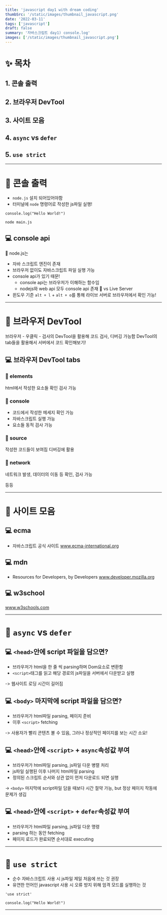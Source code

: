 ```yaml
---
title: 'javascript day1 with dream coding'
thumbSrc: '/static/images/thumbnail_javascript.png'
date: '2022-03-11'
tags: ['javascript']
draft: false
summary: '자바스크립트 day1) console.log'
images: ['/static/images/thumbnail_javascript.png']
--- 
```

# ✨ 목차
## 1. 콘솔 출력
## 2. 브라우저 DevTool
## 3. 사이트 모음
## 4. `async` vs `defer`
## 5. `use strict`
---   
# 🎈 콘솔 출력
- `node.js` 설치 되어있어야함
- 터미널에 `node` 명령어로 작성한 js파일 실행!

```
console.log("Hello World!")
```

```
node main.js
```

## 💻 console api
📎 node.js는
- 자바 스크립트 엔진이 존재
- 브라우저 없이도 자바스크립트 파일 실행 가능
- console api가 있기 때문!
    - console api는 브라우저가 이해하는 함수임
    - nodejs와 web api 모두 console api 존재
📎 vs Live Server
- 윈도우 기준 `alt + l` + `alt + o`를 통해 라이브 서버로 브라우저에서 확인 가능!
   
---
# 🎈 브라우저 DevTool
브라우저 - 우클릭 - 검사의 DevTool을 활용해 코드 검사, 디버깅 가능함
DevTool의 tab들을 활용해서 서버에서 코드 확인해보기!

## 💻 브라우저 DevTool tabs
### 📎 elements
html에서 작성한 요소들 확인 검사 가능

### 📎 console
- 코드에서 작성한 메세지 확인 가능
- 자바스크립트 실행 가능
- 요소들 동적 검사 가능

### 📎 source
작성한 코드들이 보여짐
디버깅에 활용

### 📎 network
네트워크 발생, 데이터의 이동 등 확인, 검사 가능   

등등   

---
# 🎈 사이트 모음
## 💻 ecma
- 자바스크립트 공식 사이트
www.ecma-international.org


## 💻 mdn
- Resources for Developers, by Developers
www.developer.mozilla.org

## 💻 w3school
www.w3schools.com
   
---
# 🎈 `async` vs `defer`
## 💻 `<head>`안에 script 파일을 담으면?
- 브라우저가 html을 한 줄 씩 parsing하며 Dom요소로 변환함
- `<script>`태그를 읽고 해당 경로의 js파일을 서버에서 다운받고 실행

-> 웹사이트 로딩 시간이 길어짐

## 💻 `<body>` 마지막에 script 파일을 담으면?
- 브라우저가 html파일 parsing, 페이지 준비
- 이후 `<script>` fetching

-> 사용자가 빨리 콘텐츠 볼 수 있음, 그러나 정상적인 페이지를 보는 시간 소요!

## 💻 `<head>`안에 `<script>` + `async`속성값 부여
- 브라우저가 html파일 parsing, js파일 다운 병렬 처리
- js파일 실행된 이후 나머지 html파일 parsing
- 정의된 스크립트 순서와 상관 없이 먼저 다운로드 되면 실행

->  `<body>` 마지막에 script파일 담을 때보다 시간 절약 가능,
but 정상 페이지 작동에 문제가 생김

## 💻 `<head>`안에 `<script>` + `defer`속성값 부여
- 브라우저가 html파일 parsing, js파일 다운 명령
- parsing 하는 동안 fetching
- 페이지 로드가 완료되면 순서대로 executing
   
---
# 🎈 `use strict`
- 순수 자바스크립트 사용 시 js파일 제일 처음에 쓰는 것 권장
- 유연한 언어인 javascript 사용 시 오류 방지 위해 엄격 모드를 실행하는 것

```
'use strict'

console.log("Hello World!")
```
---